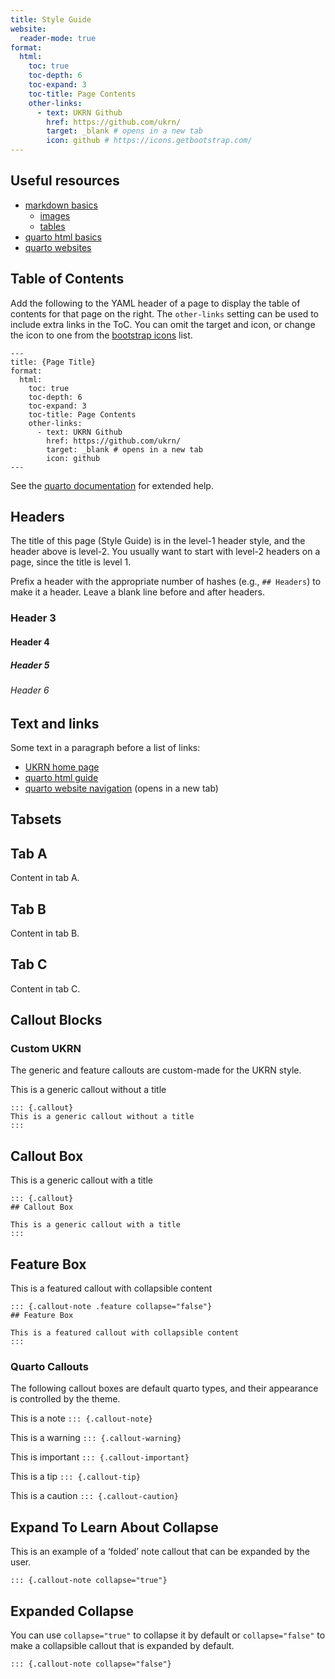 ```yaml
---
title: Style Guide
website:
  reader-mode: true
format:
  html:
    toc: true
    toc-depth: 6
    toc-expand: 3
    toc-title: Page Contents
    other-links:
      - text: UKRN Github
        href: https://github.com/ukrn/
        target: _blank # opens in a new tab
        icon: github # https://icons.getbootstrap.com/
---
```


## Useful resources

- [markdown basics](https://quarto.org/docs/authoring/markdown-basics.html){target="_blank"}
  - [images](https://quarto.org/docs/authoring/figures.html){target="_blank"}
  - [tables](https://quarto.org/docs/authoring/tables.html){target="_blank"}
- [quarto html basics](https://quarto.org/docs/output-formats/html-basics.html){target="_blank"}
- [quarto websites](https://quarto.org/docs/websites/){target="_blank"}

## Table of Contents

Add the following to the YAML header of a page to display the table of contents for that page on the right. The `other-links` setting can be used to include extra links in the ToC. You can omit the target and icon, or change the icon to one from the [bootstrap icons](https://icons.getbootstrap.com/) list.

```
---
title: {Page Title}
format:
  html:
    toc: true
    toc-depth: 6
    toc-expand: 3
    toc-title: Page Contents
    other-links:
      - text: UKRN Github
        href: https://github.com/ukrn/
        target: _blank # opens in a new tab
        icon: github
---
```

See the [quarto documentation](https://quarto.org/docs/output-formats/html-basics.html#table-of-contents_) for extended help.

## Headers

The title of this page (Style Guide) is in the level-1 header style, and the header above is level-2. You usually want to start with level-2 headers on a page, since the title is level 1. 

Prefix a header with the appropriate number of hashes (e.g., `## Headers`) to make it a header. Leave a blank line before and after headers.

### Header 3

#### Header 4

##### Header 5

###### Header 6

## Text and links

Some text in a paragraph before a list of links:

- [UKRN home page](https://ukrn.org)
- [quarto html guide](https://quarto.org/docs/output-formats/html-basics.html)
- [quarto website navigation](https://quarto.org/docs/websites/website-navigation.html){target="_blank"} (opens in a new tab)


## Tabsets

::: {.panel-tabset}
## Tab A

Content in tab A.

## Tab B

Content in tab B.

## Tab C

Content in tab C.

:::

## Callout Blocks

### Custom UKRN

The generic and feature callouts are custom-made for the UKRN style.

::: {.callout}
This is a generic callout without a title
:::

```
::: {.callout}
This is a generic callout without a title
:::
```

::: {.callout}
## Callout Box 

This is a generic callout with a title
:::

```
::: {.callout}
## Callout Box 

This is a generic callout with a title
:::
```

::: {.callout-note .feature collapse="false"}
## Feature Box 

This is a featured callout with collapsible content
:::

```
::: {.callout-note .feature collapse="false"}
## Feature Box 

This is a featured callout with collapsible content
:::
```

### Quarto Callouts

The following callout boxes are default quarto types, and their appearance is controlled by the theme.

::: {.callout-note}
This is a note `::: {.callout-note}`
:::

::: {.callout-warning}
This is a warning `::: {.callout-warning}`
:::

::: {.callout-important}
This is important `::: {.callout-important}`
:::

::: {.callout-tip}
This is a tip `::: {.callout-tip}`
:::

::: {.callout-caution}
This is a caution `::: {.callout-caution}`
:::

::: {.callout-note collapse="true"}
## Expand To Learn About Collapse

This is an example of a 'folded' note callout that can be expanded by the user.

`::: {.callout-note collapse="true"}`
:::

::: {.callout-note collapse="false"}
## Expanded Collapse

You can use `collapse="true"` to collapse it by default or `collapse="false"` to make a collapsible callout that is expanded by default.

`::: {.callout-note collapse="false"}`
:::
